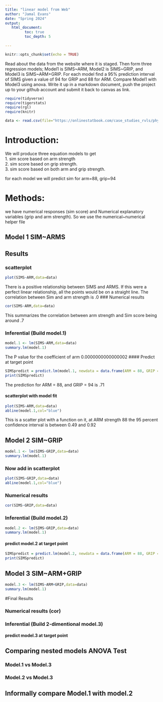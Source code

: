 ```yaml
---
title: "linear model from Web"
author: "Jamal Evans"
date: "Spring 2024"
output:
   html_document:
         toc: true
         toc_depth: 5
        
---
```


```r
knitr::opts_chunk$set(echo = TRUE)
```

Read about the data from the website where it is staged.  Then form three regression models; Model1 is SIMS~ARM, Model2 is SIMS~GRIP, and Model3 is SIMS~ARM+GRIP. For each model find a 95% prediction interval of SIMS given a value of 94  for GRIP and 88 for ARM. Compare Model1 with Model3 using anova. Write it up in a markdown document, push the project up to your github account and submit it back to canvas as link. 

 


```r
require(tidyverse)
require(tigerstats)
require(rgl)
require(knitr)

```

```r
data <- read.csv(file="https://onlinestatbook.com/case_studies_rvls/physical_strength/data.txt",sep="",header=TRUE)  

```

# Introduction:
We will produce three equation models to get  
1. sim score based on arm strength  
2. sim score based on grip strength.  
3. sim score based on both arm and grip strength.

for each model we will predict sim for arm=88, grip=94 

# Methods:
we have numerical responses (sim score) and Numerical explanatory variables (grip and arm strength). So we use the numerical~numerical helper file

## Model 1 SIM~ARMS

## Results
### scatterplot
```r
plot(SIMS~ARM,data=data)
```

There is a positive relationship between SIMS and ARMS. If this were a perfect linear relationship, all the points would be on a straight line. The correlation between Sim and arm strength is .0
### Numerical results
```r
cor(SIMS~ARM,data=data)
```
This summarizes the correlation between arm strength and Sim score being around .7  

### Inferential  (Build model.1)
```r
model.1 <- lm(SIMS~ARM,data=data)
summary.lm(model.1)
```
The P value for the coefficient of arm 0.0000000000000002
#### Predict at target point

```r
SIMSpredict = predict.lm(model.1, newdata = data.frame(ARM = 88, GRIP = 94),interval = "confidence")
print(SIMSpredict)
```
The prediction for ARM = 88, and GRIP = 94 is .71

#### scatterplot with model fit
```r
plot(SIMS~ARM,data=data)
abline(model.1,col="blue")
```  
This is a scatter plot with a function on it, at ARM strength 88 the 95 percent confidence interval is between 0.49 and 0.92

## Model 2 SIM~GRIP
```r
model.1 <- lm(SIMS~GRIP,data=data)
summary.lm(model.1)
```
### Now add in scatterplot
```r
plot(SIMS~GRIP,data=data)
abline(model.1,col="blue")
```  

### Numerical results 
```r
cor(SIMS~GRIP,data=data)
```

### Inferential  (Build model.2)
```r
model.2 <- lm(SIMS~GRIP,data=data)
summary.lm(model.1)
```

#### predict model.2 at target point

```r
SIMSpredict = predict.lm(model.2, newdata = data.frame(ARM = 88, GRIP = 94),interval = "confidence")
print(SIMSpredict)
```


## Model 3 SIM~ARM+GRIP
```r
model.3 <- lm(SIMS~ARM+GRIP,data=data)
summary.lm(model.1)
```
#Final Results


### Numerical results (cor)
  
### Inferential  (Build 2-dimentional model.3)

#### predict model.3 at target point
  

## Comparing nested models ANOVA Test

### Model.1 vs Model.3
### Model.2 vs Model.3

## Informally compare Model.1 with model.2

